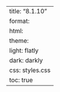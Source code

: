 ---
title: "8.1.10"
format:
    html:
        theme:
            light: flatly
            dark: darkly
        css: styles.css
        toc: true
---